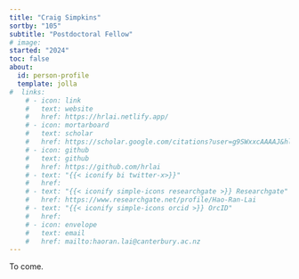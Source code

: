 ```yaml
---
title: "Craig Simpkins"
sortby: "105"
subtitle: "Postdoctoral Fellow"
# image: 
started: "2024"
toc: false
about:
  id: person-profile
  template: jolla
#  links:
    # - icon: link
    #   text: website
    #   href: https://hrlai.netlify.app/
    # - icon: mortarboard
    #   text: scholar
    #   href: https://scholar.google.com/citations?user=g9SWxxcAAAAJ&hl=en&oi=ao
    # - icon: github
    #   text: github
    #   href: https://github.com/hrlai
    # - text: "{{< iconify bi twitter-x>}}"
    #   href:
    # - text: "{{< iconify simple-icons researchgate >}} Researchgate"
    #   href: https://www.researchgate.net/profile/Hao-Ran-Lai
    # - text: "{{< iconify simple-icons orcid >}} OrcID"
    #   href:
    # - icon: envelope
    #   text: email
    #   href: mailto:haoran.lai@canterbury.ac.nz 
---
```


To come.  
